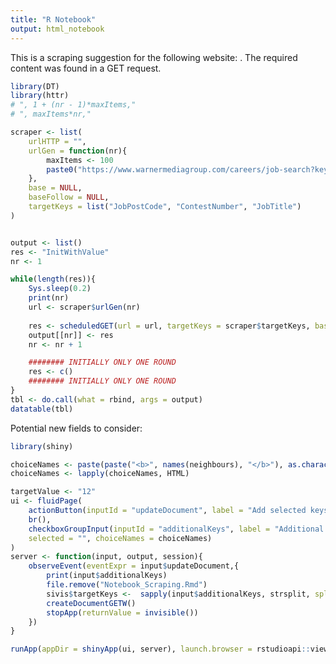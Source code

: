 ```yaml
---
title: "R Notebook"
output: html_notebook
---
```


This is a scraping suggestion for the following website: .
The required content was found in a GET request.

```r
library(DT)
library(httr)
# ", 1 + (nr - 1)*maxItems,"
# ", maxItems*nr,"

scraper <- list(
	urlHTTP = "",
	urlGen = function(nr){
		maxItems <- 100
		paste0("https://www.warnermediagroup.com/careers/job-search?keyword=&op=Submit")
	},
	base = NULL,
	baseFollow = NULL,
	targetKeys = list("JobPostCode", "ContestNumber", "JobTitle")
)


output <- list()
res <- "InitWithValue"
nr <- 1

while(length(res)){
	Sys.sleep(0.2)
	print(nr)
	url <- scraper$urlGen(nr)
	
	res <- scheduledGET(url = url, targetKeys = scraper$targetKeys, base = scraper$base, baseFollow = scraper$baseFollow)$res
	output[[nr]] <- res
	nr <- nr + 1

	######## INITIALLY ONLY ONE ROUND
	res <- c()
	######## INITIALLY ONLY ONE ROUND
}
tbl <- do.call(what = rbind, args = output)
datatable(tbl)

```

Potential new fields to consider:

```r
library(shiny)

choiceNames <- paste(paste("<b>", names(neighbours), "</b>"), as.character(neighbours), sep = ": ")
choiceNames <- lapply(choiceNames, HTML)

targetValue <- "12"
ui <- fluidPage(
	actionButton(inputId = "updateDocument", label = "Add selected keys to document:"),
	br(),
	checkboxGroupInput(inputId = "additionalKeys", label = "Additional keys to parse: ", choiceValues = as.list(names(neighbours)),
	selected = "", choiceNames = choiceNames)
)
server <- function(input, output, session){
	observeEvent(eventExpr = input$updateDocument,{
		print(input$additionalKeys)
		file.remove("Notebook_Scraping.Rmd")
		sivis$targetKeys <-  sapply(input$additionalKeys, strsplit, split = "[.]", USE.NAMES = FALSE)
		createDocumentGETW()
		stopApp(returnValue = invisible())
	})
}

runApp(appDir = shinyApp(ui, server), launch.browser = rstudioapi::viewer)
```
